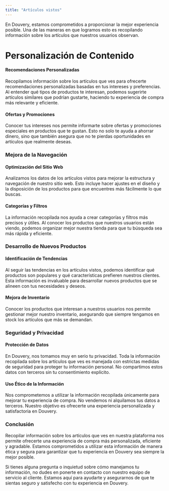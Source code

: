 ```yaml
---
title: "Artículos vistos"
---
```


 

En Douvery, estamos comprometidos a proporcionar la mejor experiencia posible. Una de las maneras en que logramos esto es recopilando información sobre los artículos que nuestros usuarios observan.

# Personalización de Contenido

####  Recomendaciones Personalizadas

Recopilamos información sobre los artículos que ves para ofrecerte recomendaciones personalizadas basadas en tus intereses y preferencias. Al entender qué tipos de productos te interesan, podemos sugerirte artículos similares que podrían gustarte, haciendo tu experiencia de compra más relevante y eficiente.

#### Ofertas y Promociones

Conocer tus intereses nos permite informarte sobre ofertas y promociones especiales en productos que te gustan. Esto no solo te ayuda a ahorrar dinero, sino que también asegura que no te pierdas oportunidades en artículos que realmente deseas.

### Mejora de la Navegación

#### Optimización del Sitio Web

Analizamos los datos de los artículos vistos para mejorar la estructura y navegación de nuestro sitio web. Esto incluye hacer ajustes en el diseño y la disposición de los productos para que encuentres más fácilmente lo que buscas.

#### Categorías y Filtros

La información recopilada nos ayuda a crear categorías y filtros más precisos y útiles. Al conocer los productos que nuestros usuarios están viendo, podemos organizar mejor nuestra tienda para que tu búsqueda sea más rápida y eficiente.

### Desarrollo de Nuevos Productos

#### Identificación de Tendencias

Al seguir las tendencias en los artículos vistos, podemos identificar qué productos son populares y qué características prefieren nuestros clientes. Esta información es invaluable para desarrollar nuevos productos que se alineen con tus necesidades y deseos.

#### Mejora de Inventario

Conocer los productos que interesan a nuestros usuarios nos permite gestionar mejor nuestro inventario, asegurando que siempre tengamos en stock los artículos que más se demandan.

### Seguridad y Privacidad

#### Protección de Datos

En Douvery, nos tomamos muy en serio tu privacidad. Toda la información recopilada sobre los artículos que ves es manejada con estrictas medidas de seguridad para proteger tu información personal. No compartimos estos datos con terceros sin tu consentimiento explícito.

#### Uso Ético de la Información

Nos comprometemos a utilizar la información recopilada únicamente para mejorar tu experiencia de compra. No vendemos ni alquilamos tus datos a terceros. Nuestro objetivo es ofrecerte una experiencia personalizada y satisfactoria en Douvery.

### Conclusión

Recopilar información sobre los artículos que ves en nuestra plataforma nos permite ofrecerte una experiencia de compra más personalizada, eficiente y agradable. Estamos comprometidos a utilizar esta información de manera ética y segura para garantizar que tu experiencia en Douvery sea siempre la mejor posible.

Si tienes alguna pregunta o inquietud sobre cómo manejamos tu información, no dudes en ponerte en contacto con nuestro equipo de servicio al cliente. Estamos aquí para ayudarte y asegurarnos de que te sientas seguro y satisfecho con tu experiencia en Douvery.

 